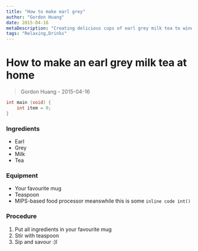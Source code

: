 ```yaml
---
title: "How to make earl grey"
author: "Gordon Huang"
date: 2015-04-16
metaDescription: "Creating delicious cups of earl grey milk tea to wind down after a grind"
tags: "Relaxing,Drinks"
---
```


# How to make an earl grey milk tea at home

> Gordon Huang - 2015-04-16

```C
int main (void) {
    int item = 0;
}
```

### Ingredients

-   Earl
-   Grey
-   Milk
-   Tea

### Equipment

-   Your favourite mug
-   Teaspoon
-   MIPS-based food processor meanswhile this is some `inline code int()`

### Procedure

1. Put all ingredients in your favourite mug
2. Stir with teaspoon
3. Sip and savour :)l
